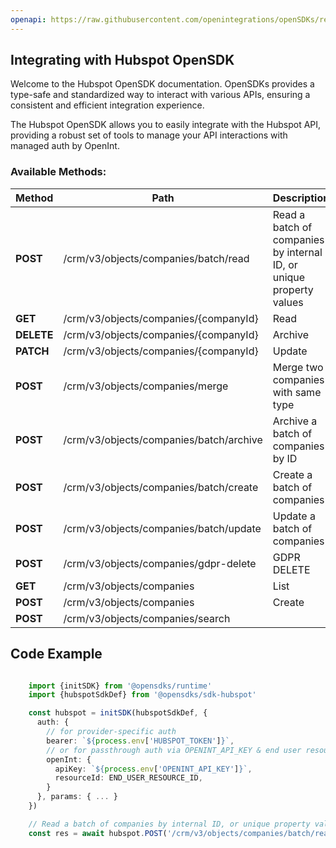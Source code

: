 ```yaml
---
openapi: https://raw.githubusercontent.com/openintegrations/openSDKs/refs/heads/main/sdks/sdk-hubspot/hubspot_crm_companies.oas.json
---
```


## Integrating with Hubspot OpenSDK 

Welcome to the Hubspot OpenSDK documentation. OpenSDKs provides a type-safe and standardized way to interact with various APIs, ensuring a consistent and efficient integration experience.

The Hubspot OpenSDK allows you to easily integrate with the Hubspot API, providing a robust set of tools to manage your API interactions with managed auth by OpenInt. 

### Available Methods:

| Method | Path | Description |
|--------|------|-------------|
| **POST** | /crm/v3/objects/companies/batch/read | Read a batch of companies by internal ID, or unique property values
| **GET** | /crm/v3/objects/companies/{companyId} | Read
| **DELETE** | /crm/v3/objects/companies/{companyId} | Archive
| **PATCH** | /crm/v3/objects/companies/{companyId} | Update
| **POST** | /crm/v3/objects/companies/merge | Merge two companies with same type
| **POST** | /crm/v3/objects/companies/batch/archive | Archive a batch of companies by ID
| **POST** | /crm/v3/objects/companies/batch/create | Create a batch of companies
| **POST** | /crm/v3/objects/companies/batch/update | Update a batch of companies
| **POST** | /crm/v3/objects/companies/gdpr-delete | GDPR DELETE
| **GET** | /crm/v3/objects/companies | List
| **POST** | /crm/v3/objects/companies | Create
| **POST** | /crm/v3/objects/companies/search | 


## Code Example

```typescript

    import {initSDK} from '@opensdks/runtime'
    import {hubspotSdkDef} from '@opensdks/sdk-hubspot'

    const hubspot = initSDK(hubspotSdkDef, {
      auth: {
        // for provider-specific auth
        bearer: `${process.env['HUBSPOT_TOKEN']}`,
        // or for passthrough auth via OPENINT_API_KEY & end user resourceId
        openInt: {
          apiKey: `${process.env['OPENINT_API_KEY']}`,
          resourceId: END_USER_RESOURCE_ID,
        }
      }, params: { ... }
    })

    // Read a batch of companies by internal ID, or unique property values
    const res = await hubspot.POST('/crm/v3/objects/companies/batch/read')
```
